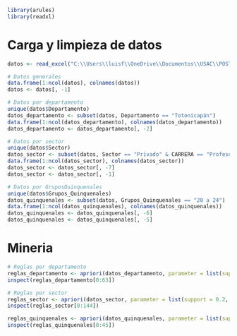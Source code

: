 ```r
library(arules)
library(readxl)
```

# Carga y limpieza de datos
```r
datos <- read_excel("C:\\Users\\luisf\\OneDrive\\Documentos\\USAC\\POSTGRADO\\TR4\\Mineria de datos\\IntroduccionMineriaDatos\\T2\\datos.xlsx")

# Datos generales
data.frame(1:ncol(datos), colnames(datos))
datos <- datos[, -1]

# Datos por departamento
unique(datos$Departamento)
datos_departamento <- subset(datos, Departamento == "Totonicapán")
data.frame(1:ncol(datos_departamento), colnames(datos_departamento))
datos_departamento <- datos_departamento[, -2]

# Datos por sector
unique(datos$Sector)
datos_sector <- subset(datos, Sector == "Privado" & CARRERA == "Profesorado de Segunda Enseñanza en Pedagogía y Ciencias Sociales")
data.frame(1:ncol(datos_sector), colnames(datos_sector))
datos_sector <- datos_sector[, -7]
datos_sector <- datos_sector[, -1]

# Datos por GruposQuinquenales
unique(datos$Grupos_Quinquenales)
datos_quinquenales <- subset(datos, Grupos_Quinquenales == "20 a 24")
data.frame(1:ncol(datos_quinquenales), colnames(datos_quinquenales))
datos_quinquenales <- datos_quinquenales[, -6]
datos_quinquenales <- datos_quinquenales[, -5]
```

# Mineria
```r
# Reglas por departamento
reglas_departamento <- apriori(datos_departamento, parameter = list(support = 0.2, confidence = 0.5))
inspect(reglas_departamento[0:63])

# Reglas por sector
reglas_sector <- apriori(datos_sector, parameter = list(support = 0.2, confidence = 0.5))
inspect(reglas_sector[0:144])

reglas_quinquenales <- apriori(datos_quinquenales, parameter = list(support = 0.2, confidence = 0.5))
inspect(reglas_quinquenales[0:45])
```